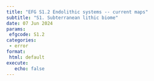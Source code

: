 ```yaml
---
title: "EFG S1.2 Endolithic systems -- current maps"
subtitle: "S1. Subterranean lithic biome"
date: 07 Jun 2024
params:
 efgcode: S1.2
categories:
 - error
format:
 html: default
execute:
   echo: false
---
```


